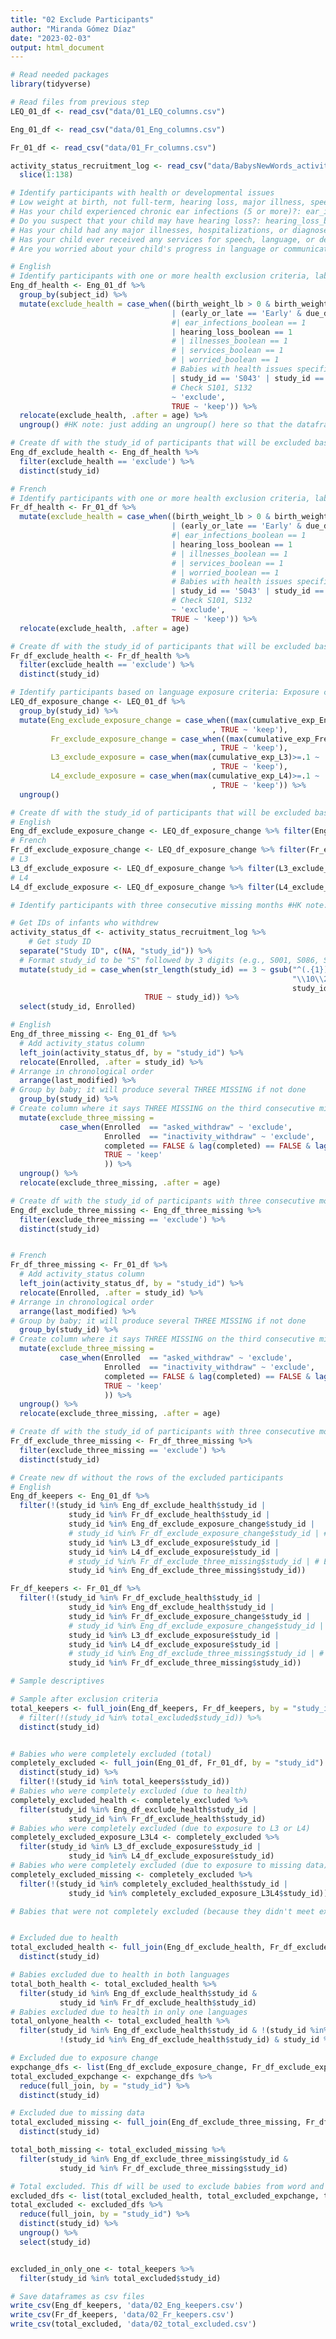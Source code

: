```yaml
---
title: "02 Exclude Participants"
author: "Miranda Gómez Díaz"
date: "2023-02-03"
output: html_document
---
```


```r
# Read needed packages
library(tidyverse)
```

```r
# Read files from previous step
LEQ_01_df <- read_csv("data/01_LEQ_columns.csv")

Eng_01_df <- read_csv("data/01_Eng_columns.csv") 

Fr_01_df <- read_csv("data/01_Fr_columns.csv") 

activity_status_recruitment_log <- read_csv("data/BabysNewWords_activity_status_from_recruitment_log.csv") %>%
  slice(1:138)
```

```r
# Identify participants with health or developmental issues
# Low weight at birth, not full-term, hearing loss, major illness, speech/language/developmental issues
# Has your child experienced chronic ear infections (5 or more)?: ear_infections_boolean: 0=no, 1=yes. Some parents answered "yes" but said that it did not affect their child's hearing. We excluded babies whose parents reported hearing issues due to ear infection.
# Do you suspect that your child may have hearing loss?: hearing_loss_boolean: 0=no, 1=yes
# Has your child had any major illnesses, hospitalizations, or diagnosed disabilities?: illnesses_boolean: 0=no, 1=yes
# Has your child ever received any services for speech, language, or development issues?: services_boolean: 0=no, 1=yes
# Are you worried about your child's progress in language or communication?: worried_boolean: 0=no, 1=yes

# English
# Identify participants with one or more health exclusion criteria, label them as 'exclude'
Eng_df_health <- Eng_01_df %>%
  group_by(subject_id) %>%
  mutate(exclude_health = case_when((birth_weight_lb > 0 & birth_weight_lb < 5.5)
                                    | (early_or_late == 'Early' & due_date_diff >= 4) 
                                    #| ear_infections_boolean == 1 
                                    | hearing_loss_boolean == 1 
                                    # | illnesses_boolean == 1 
                                    # | services_boolean == 1 
                                    # | worried_boolean == 1 
                                    # Babies with health issues specified in conversation with parents 
                                    | study_id == 'S043' | study_id == 'S048' | study_id == 'S060' | study_id == 'S068' | study_id == 'S127'  
                                    # Check S101, S132
                                    ~ 'exclude', 
                                    TRUE ~ 'keep')) %>%
  relocate(exclude_health, .after = age) %>%
  ungroup() #HK note: just adding an ungroup() here so that the dataframe doesn't remain grouped by ID, which can sometimes cause issues later on if you don't realize it's grouped. You could also simply remove the group_by() in like 37 since I don't think it's actually doing anything.

# Create df with the study_id of participants that will be excluded based on health criteria
Eng_df_exclude_health <- Eng_df_health %>% 
  filter(exclude_health == 'exclude') %>% 
  distinct(study_id)

# French
# Identify participants with one or more health exclusion criteria, label them as 'exclude'
Fr_df_health <- Fr_01_df %>%
  mutate(exclude_health = case_when((birth_weight_lb > 0 & birth_weight_lb < 5.5) 
                                    | (early_or_late == 'Early' & due_date_diff >= 4) 
                                    #| ear_infections_boolean == 1 
                                    | hearing_loss_boolean == 1 
                                    # | illnesses_boolean == 1 
                                    # | services_boolean == 1 
                                    # | worried_boolean == 1
                                    # Babies with health issues specified in conversation with parents
                                    | study_id == 'S043' | study_id == 'S048' | study_id == 'S060' | study_id == 'S068' | study_id == 'S127' 
                                    # Check S101, S132 
                                    ~ 'exclude', 
                                    TRUE ~ 'keep')) %>%
  relocate(exclude_health, .after = age)

# Create df with the study_id of participants that will be excluded based on health criteria
Fr_df_exclude_health <- Fr_df_health %>% 
  filter(exclude_health == 'exclude') %>% 
  distinct(study_id)
```

```r
# Identify participants based on language exposure criteria: Exposure change greater than 25% at any two points, multilingual participants (10% or more exposure to a third or fourth language)
LEQ_df_exposure_change <- LEQ_01_df %>%
  group_by(study_id) %>%
  mutate(Eng_exclude_exposure_change = case_when((max(cumulative_exp_Eng)-min(cumulative_exp_Eng))>.2 ~ 'exclude'
                                             , TRUE ~ 'keep'),
         Fr_exclude_exposure_change = case_when((max(cumulative_exp_Fre)-min(cumulative_exp_Fre))>.2 ~ 'exclude'
                                             , TRUE ~ 'keep'),
         L3_exclude_exposure = case_when(max(cumulative_exp_L3)>=.1 ~ 'exclude'
                                             , TRUE ~ 'keep'),
         L4_exclude_exposure = case_when(max(cumulative_exp_L4)>=.1 ~ 'exclude'
                                             , TRUE ~ 'keep')) %>%
  ungroup()

# Create df with the study_id of participants that will be excluded based on exposure change and L3 and L4 exposure
# English
Eng_df_exclude_exposure_change <- LEQ_df_exposure_change %>% filter(Eng_exclude_exposure_change == 'exclude') %>% distinct(study_id)
# French
Fr_df_exclude_exposure_change <- LEQ_df_exposure_change %>% filter(Fr_exclude_exposure_change == 'exclude') %>% distinct(study_id)
# L3
L3_df_exclude_exposure <- LEQ_df_exposure_change %>% filter(L3_exclude_exposure == 'exclude') %>% distinct(study_id)
# L4
L4_df_exclude_exposure <- LEQ_df_exposure_change %>% filter(L4_exclude_exposure == 'exclude') %>% distinct(study_id)
```

```r
# Identify participants with three consecutive missing months #HK note: after the changes made in script 01, this section is now excluding 4 additional participants for inactivity: S045, S046, S086 and S133.

# Get IDs of infants who withdrew
activity_status_df <- activity_status_recruitment_log %>% 
    # Get study ID
  separate("Study ID", c(NA, "study_id")) %>% 
  # Format study_id to be "S" followed by 3 digits (e.g., S001, S086, S123)
  mutate(study_id = case_when(str_length(study_id) == 3 ~ gsub("^(.{1})(.*)$",
                                                               "\\10\\2",
                                                               study_id),
                              TRUE ~ study_id)) %>% 
  select(study_id, Enrolled)

# English
Eng_df_three_missing <- Eng_01_df %>%
  # Add activity_status column
  left_join(activity_status_df, by = "study_id") %>% 
  relocate(Enrolled, .after = study_id) %>% 
# Arrange in chronological order
  arrange(last_modified) %>%
# Group by baby; it will produce several THREE MISSING if not done
  group_by(study_id) %>%
# Create column where it says THREE MISSING on the third consecutive missing month
  mutate(exclude_three_missing =
           case_when(Enrolled  == "asked_withdraw" ~ 'exclude',
                     Enrolled  == "inactivity_withdraw" ~ 'exclude',
                     completed == FALSE & lag(completed) == FALSE & lag(completed, n=2) == FALSE  ~ 'exclude',
                     TRUE ~ 'keep'
                     )) %>%
  ungroup() %>%
  relocate(exclude_three_missing, .after = age)

# Create df with the study_id of participants with three consecutive months missing
Eng_df_exclude_three_missing <- Eng_df_three_missing %>%
  filter(exclude_three_missing == 'exclude') %>%
  distinct(study_id)


# French
Fr_df_three_missing <- Fr_01_df %>%
  # Add activity_status column
  left_join(activity_status_df, by = "study_id") %>% 
  relocate(Enrolled, .after = study_id) %>% 
# Arrange in chronological order
  arrange(last_modified) %>%
# Group by baby; it will produce several THREE MISSING if not done
  group_by(study_id) %>%
# Create column where it says THREE MISSING on the third consecutive missing month
  mutate(exclude_three_missing =
           case_when(Enrolled  == "asked_withdraw" ~ 'exclude',
                     Enrolled  == "inactivity_withdraw" ~ 'exclude',
                     completed == FALSE & lag(completed) == FALSE & lag(completed, n=2) == FALSE  ~ 'exclude',
                     TRUE ~ 'keep'
                     )) %>%
  ungroup() %>%
  relocate(exclude_three_missing, .after = age)

# Create df with the study_id of participants with three consecutive months missing
Fr_df_exclude_three_missing <- Fr_df_three_missing %>%
  filter(exclude_three_missing == 'exclude') %>%
  distinct(study_id)

```

```r
# Create new df without the rows of the excluded participants
# English
Eng_df_keepers <- Eng_01_df %>%
  filter(!(study_id %in% Eng_df_exclude_health$study_id | 
             study_id %in% Fr_df_exclude_health$study_id | 
             study_id %in% Eng_df_exclude_exposure_change$study_id |
             # study_id %in% Fr_df_exclude_exposure_change$study_id | # Exclude participants listwise
             study_id %in% L3_df_exclude_exposure$study_id |
             study_id %in% L4_df_exclude_exposure$study_id |
             # study_id %in% Fr_df_exclude_three_missing$study_id | # Exclude participants listwise
             study_id %in% Eng_df_exclude_three_missing$study_id)) 

Fr_df_keepers <- Fr_01_df %>%
  filter(!(study_id %in% Fr_df_exclude_health$study_id | 
             study_id %in% Eng_df_exclude_health$study_id | 
             study_id %in% Fr_df_exclude_exposure_change$study_id |
             # study_id %in% Eng_df_exclude_exposure_change$study_id | # Exclude participants listwise
             study_id %in% L3_df_exclude_exposure$study_id |
             study_id %in% L4_df_exclude_exposure$study_id |
             # study_id %in% Eng_df_exclude_three_missing$study_id | # Exclude participants listwise
             study_id %in% Fr_df_exclude_three_missing$study_id))

```

```r
# Sample descriptives

# Sample after exclusion criteria
total_keepers <- full_join(Eng_df_keepers, Fr_df_keepers, by = "study_id")  %>%
  # filter(!(study_id %in% total_excluded$study_id)) %>% 
  distinct(study_id)


# Babies who were completely excluded (total)
completely_excluded <- full_join(Eng_01_df, Fr_01_df, by = "study_id") %>% 
  distinct(study_id) %>% 
  filter(!(study_id %in% total_keepers$study_id))
# Babies who were completely excluded (due to health)
completely_excluded_health <- completely_excluded %>% 
  filter(study_id %in% Eng_df_exclude_health$study_id | 
             study_id %in% Fr_df_exclude_health$study_id)
# Babies who were completely excluded (due to exposure to L3 or L4)
completely_excluded_exposure_L3L4 <- completely_excluded %>% 
  filter(study_id %in% L3_df_exclude_exposure$study_id |
             study_id %in% L4_df_exclude_exposure$study_id)
# Babies who were completely excluded (due to exposure to missing data)
completely_excluded_missing <- completely_excluded %>% 
  filter(!(study_id %in% completely_excluded_health$study_id |
             study_id %in% completely_excluded_exposure_L3L4$study_id))

# Babies that were not completely excluded (because they didn't meet exclusion criteria in one language)


# Excluded due to health
total_excluded_health <- full_join(Eng_df_exclude_health, Fr_df_exclude_health, by = "study_id")  %>%
  distinct(study_id)

# Babies excluded due to health in both languages
total_both_health <- total_excluded_health %>%
  filter(study_id %in% Eng_df_exclude_health$study_id &
           study_id %in% Fr_df_exclude_health$study_id)
# Babies excluded due to health in only one languages
total_onlyone_health <- total_excluded_health %>%
  filter(study_id %in% Eng_df_exclude_health$study_id & !(study_id %in% Fr_df_exclude_health$study_id) |
           !(study_id %in% Eng_df_exclude_health$study_id) & study_id %in% Fr_df_exclude_health$study_id)

# Excluded due to exposure change
expchange_dfs <- list(Eng_df_exclude_exposure_change, Fr_df_exclude_exposure_change, L3_df_exclude_exposure, L4_df_exclude_exposure)
total_excluded_expchange <- expchange_dfs %>%
  reduce(full_join, by = "study_id") %>%
  distinct(study_id)

# Excluded due to missing data
total_excluded_missing <- full_join(Eng_df_exclude_three_missing, Fr_df_exclude_three_missing, by = "study_id")  %>%
  distinct(study_id)

total_both_missing <- total_excluded_missing %>%
  filter(study_id %in% Eng_df_exclude_three_missing$study_id &
           study_id %in% Fr_df_exclude_three_missing$study_id)

# Total excluded. This df will be used to exclude babies from word and concept models
excluded_dfs <- list(total_excluded_health, total_excluded_expchange, total_excluded_missing)
total_excluded <- excluded_dfs %>%
  reduce(full_join, by = "study_id") %>%
  distinct(study_id) %>%
  ungroup() %>%
  select(study_id)


excluded_in_only_one <- total_keepers %>% 
  filter(study_id %in% total_excluded$study_id)

```


```r
# Save dataframes as csv files
write_csv(Eng_df_keepers, 'data/02_Eng_keepers.csv')
write_csv(Fr_df_keepers, 'data/02_Fr_keepers.csv')
write_csv(total_excluded, 'data/02_total_excluded.csv')
```

